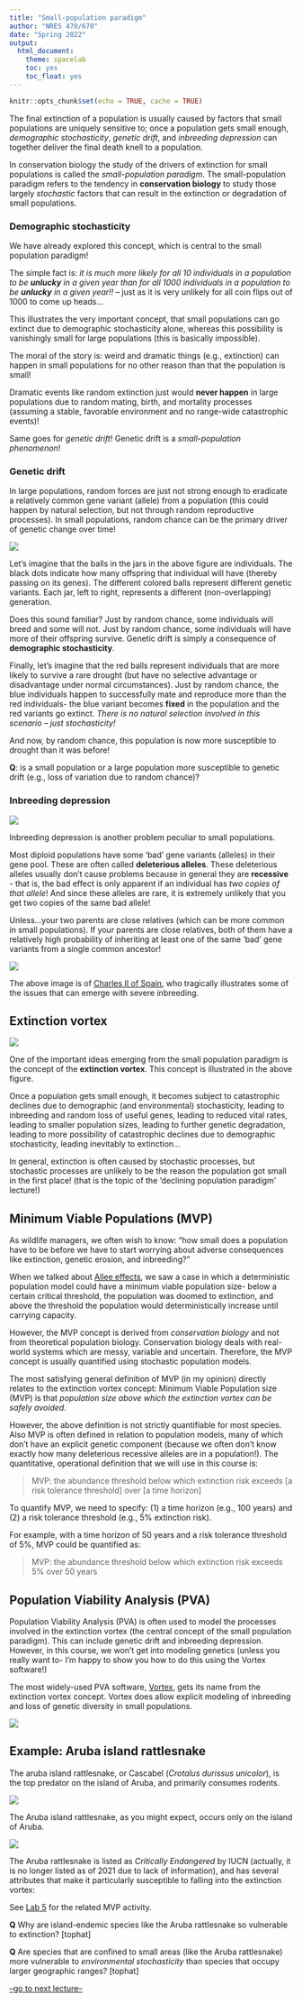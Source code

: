```yaml
---
title: "Small-population paradigm"
author: "NRES 470/670"
date: "Spring 2022"
output: 
  html_document: 
    theme: spacelab
    toc: yes
    toc_float: yes
---
```


```r
knitr::opts_chunk$set(echo = TRUE, cache = TRUE)
```


The final extinction of a population is usually caused by factors that small populations are uniquely sensitive to; once a population gets small enough, *demographic stochasticity*, *genetic drift*, and *inbreeding depression* can together deliver the final death knell to a population. 

In conservation biology the study of the drivers of extinction for small populations is called the *small-population paradigm*. The small-population paradigm refers to the tendency in **conservation biology** to study those largely *stochastic* factors that can result in the extinction or degradation of small populations. 

### Demographic stochasticity

We have already explored this concept, which is central to the small population paradigm! 

The simple fact is: _it is much more likely for all 10 individuals in a population to be **unlucky** in a given year than for all 1000 individuals in a population to be **unlucky** in a given year!!_ -- just as it is very unlikely for all coin flips out of 1000 to come up heads...

This illustrates the very important concept, that small populations can go extinct due to demographic stochasticity alone, whereas this possibility is vanishingly small for large populations (this is basically impossible). 

The moral of the story is: weird and dramatic things (e.g., extinction) can happen in small populations for no other reason than that the population is small!

Dramatic events like random extinction just would **never happen** in large populations due to random mating, birth, and mortality processes (assuming a stable, favorable environment and no range-wide catastrophic events)!

Same goes for *genetic drift*! Genetic drift is a _small-population phenomenon_!


### Genetic drift

In large populations, random forces are just not strong enough to eradicate a relatively common gene variant (allele) from a population (this could happen by natural selection, but not through random reproductive processes). In small populations, random chance can be the primary driver of genetic change over time! 

![](geneticdrift1.png)

Let's imagine that the balls in the jars in the above figure are individuals. The black dots indicate how many offspring that individual will have (thereby passing on its genes). The different colored balls represent different genetic variants. Each jar, left to right, represents a different (non-overlapping) generation. 

Does this sound familiar? Just by random chance, some individuals will breed and some will not. Just by random chance, some individuals will have more of their offspring survive. Genetic drift is simply a consequence of **demographic stochasticity**. 

Finally, let's imagine that the red balls represent individuals that are more likely to survive a rare drought (but have no selective advantage or disadvantage under normal circumstances). Just by random chance, the blue individuals happen to successfully mate and reproduce more than the red individuals- the blue variant becomes **fixed** in the population and the red variants go extinct. *There is no natural selection involved in this scenario -- just stochasticity!*

And now, by random chance, this population is now more susceptible to drought than it was before!

**Q**: is a small population or a large population more susceptible to genetic drift (e.g., loss of variation due to random chance)?


### Inbreeding depression

![](inbreeding1.jpg)

Inbreeding depression is another problem peculiar to small populations.

Most diploid populations have some 'bad' gene variants (alleles) in their gene pool. These are often called **deleterious alleles**. These deleterious alleles usually don't cause problems because in general they are **recessive** - that is, the bad effect is only apparent if an individual has _two copies of that allele_! And since these alleles are rare, it is extremely unlikely that you get two copies of the same bad allele!   

Unless...your two parents are close relatives (which can be more common in small populations). If your parents are close relatives, both of them have a relatively high probability of inheriting at least one of the same 'bad' gene variants from a single common ancestor! 

![](inbreeding2.jpg)

The above image is of [Charles II of Spain](https://en.wikipedia.org/wiki/Charles_II_of_Spain), who tragically illustrates some of the issues that can emerge with severe inbreeding. 


## Extinction vortex

![](vortex1.jpg)


One of the important ideas emerging from the small population paradigm is the concept of the **extinction vortex**. This concept is illustrated in the above figure.

Once a population gets small enough, it becomes subject to catastrophic declines due to demographic (and environmental) stochasticity, leading to inbreeding and random loss of useful genes, leading to reduced vital rates, leading to smaller population sizes, leading to further genetic degradation, leading to more possibility of catastrophic declines due to demographic stochasticity, leading inevitably to extinction...

In general, extinction is often caused by stochastic processes, but stochastic processes are unlikely to be the reason the population got small in the first place! (that is the topic of the 'declining population paradigm' lecture!)

## Minimum Viable Populations (MVP)

As wildlife managers, we often wish to know: "how small does a population have to be before we have to start worrying about adverse consequences like extinction, genetic erosion, and inbreeding?"

When we talked about [Allee effects](LECTURE5.html), we saw a case in which a deterministic population model could have a minimum viable population size- below a certain critical threshold, the population was doomed to extinction, and above the threshold the population would deterministically increase until carrying capacity. 

However, the MVP concept is derived from *conservation biology* and not from theoretical population biology. Conservation biology deals with real-world systems which are messy, variable and uncertain. Therefore, the MVP concept is usually quantified using stochastic population models.  

The most satisfying general definition of MVP (in my opinion) directly relates to the extinction vortex concept: Minimum Viable Population size (MVP) is that *population size above which the extinction vortex can be safely avoided*. 

However, the above definition is not strictly quantifiable for most species. Also MVP is often defined in relation to population models, many of which don't have an explicit genetic component (because we often don't know exactly how many deleterious recessive alleles are in a population!). The quantitative, operational definition that we will use in this course is:

> MVP: the abundance threshold below which extinction risk exceeds [a risk tolerance threshold] over [a time horizon] 

To quantify MVP, we need to specify: (1) a time horizon (e.g., 100 years) and (2) a risk tolerance threshold (e.g., 5% extinction risk).

For example, with a time horizon of 50 years and a risk tolerance threshold of 5%, MVP could be quantified as:

> MVP: the abundance threshold below which extinction risk exceeds 5% over 50 years

## Population Viability Analysis (PVA)

Population Viability Analysis (PVA) is often used to model the processes involved in the extinction vortex (the central concept of the small population paradigm). This can include genetic drift and inbreeding depression. However, in this course, we won't get into modeling genetics (unless you really want to- I'm happy to show you how to do this using the Vortex software!)

The most widely-used PVA software, [Vortex](https://www.cpsg.org/our-approach/science-based-tools/vortex), gets its name from the extinction vortex concept. Vortex does allow explicit modeling of inbreeding and loss of genetic diversity in small populations.  

![](vortex10.jpg)


## Example: Aruba island rattlesnake

The aruba island rattlesnake, or Cascabel (*Crotalus durissus unicolor*), is the top predator on the island of Aruba, and primarily consumes rodents. 

![](aruba_rattlesnake1.jpg)

The Aruba island rattlesnake, as you might expect, occurs only on the island of Aruba.

![](aruba1.png)

The Aruba rattlesnake is listed as *Critically Endangered* by IUCN (actually, it is no longer listed as of 2021 due to lack of information), and has several attributes that make it particularly susceptible to falling into the extinction vortex:

See [Lab 5](LAB5.html) for the related MVP activity.  


**Q** Why are island-endemic species like the Aruba rattlesnake so vulnerable to extinction? [tophat]

**Q** Are species that are confined to small areas (like the Aruba rattlesnake) more vulnerable to *environmental stochasticity* than species that occupy larger geographic ranges? [tophat]



[--go to next lecture--](LECTURE10.html)
























